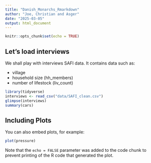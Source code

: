 ```yaml
---
title: "Danish_Monarchs_Rmarkdown"
author: "Joe, Christian and Asger"
date: "2025-03-05"
output: html_document
---
```


```r
knitr::opts_chunk$set(echo = TRUE)
```

## Let's load interviews

We shall play with interviews SAFI data. It contains data such as: 

- village 
- household size (hh_members)
- number of lifestock (liv_count)



```r
library(tidyverse)
interviews <- read_csv("data/SAFI_clean.csv")
glimpse(interviews)
summary(cars)
```

## Including Plots

You can also embed plots, for example:

```r
plot(pressure)
```

Note that the `echo = FALSE` parameter was added to the code chunk to prevent printing of the R code that generated the plot.
